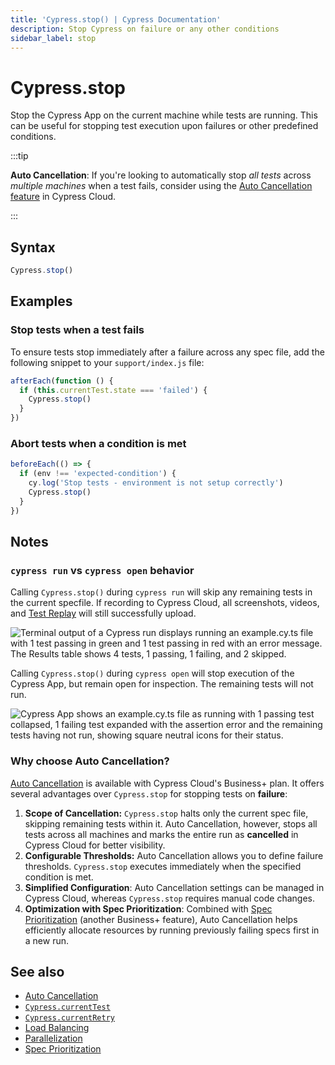 ```yaml
---
title: 'Cypress.stop() | Cypress Documentation'
description: Stop Cypress on failure or any other conditions
sidebar_label: stop
---
```


<ProductHeading product="app" />

# Cypress.stop

Stop the Cypress App on the current machine while tests are running. This can be useful for stopping test execution upon failures or other predefined conditions.

:::tip

**Auto Cancellation**: If you're looking to automatically stop _all tests_ across _multiple machines_ when a test fails, consider using the [Auto Cancellation feature](/cloud/features/smart-orchestration/run-cancellation) in Cypress Cloud.

<AutoCancellationBenefits />

:::

## Syntax

```javascript
Cypress.stop()
```

## Examples

### Stop tests when a test fails

To ensure tests stop immediately after a failure across any spec file, add the following snippet to your `support/index.js` file:

```javascript
afterEach(function () {
  if (this.currentTest.state === 'failed') {
    Cypress.stop()
  }
})
```

### Abort tests when a condition is met

```javascript
beforeEach(() => {
  if (env !== 'expected-condition') {
    cy.log('Stop tests - environment is not setup correctly')
    Cypress.stop()
  }
})
```

## Notes

### `cypress run` vs `cypress open` behavior

Calling `Cypress.stop()` during `cypress run` will skip any remaining tests in the current specfile. If recording to Cypress Cloud, all screenshots, videos, and [Test Replay](/cloud/features/test-replay) will still successfully upload.

![Terminal output of a Cypress run displays running an `example.cy.ts` file with 1 test passing in green and 1 test passing in red with an error message. The Results table shows 4 tests, 1 passing, 1 failing, and 2 skipped.](/img/api/stop/cypress-stop-during-run-mode.png)

Calling `Cypress.stop()` during `cypress open` will stop execution of the Cypress App, but remain open for inspection. The remaining tests will not run.

![Cypress App shows an example.cy.ts file as running with 1 passing test collapsed, 1 failing test expanded with the assertion error and the remaining tests having not run, showing square neutral icons for their status.](/img/api/stop/cypress-stop-during-open-mode.png)

### Why choose Auto Cancellation?

[Auto Cancellation](/cloud/features/smart-orchestration/run-cancellation) is available with Cypress Cloud's Business+ plan. It offers several advantages over `Cypress.stop` for stopping tests on **failure**:

1. **Scope of Cancellation:** `Cypress.stop` halts only the current spec file, skipping remaining tests within it. Auto Cancellation, however, stops all tests across all machines and marks the entire run as **cancelled** in Cypress Cloud for better visibility.
2. **Configurable Thresholds:** Auto Cancellation allows you to define failure thresholds. `Cypress.stop` executes immediately when the specified condition is met.
3. **Simplified Configuration**: Auto Cancellation settings can be managed in Cypress Cloud, whereas `Cypress.stop` requires manual code changes.
4. **Optimization with Spec Prioritization**: Combined with [Spec Prioritization](/cloud/features/smart-orchestration/spec-prioritization) (another Business+ feature), Auto Cancellation helps efficiently allocate resources by running previously failing specs first in a new run.

<CloudFreePlan />

## See also

- [Auto Cancellation](/cloud/features/smart-orchestration/run-cancellation)
- [`Cypress.currentTest`](/api/cypress-api/currenttest)
- [`Cypress.currentRetry`](/api/cypress-api/currentretry)
- [Load Balancing](/cloud/features/smart-orchestration/load-balancing)
- [Parallelization](/cloud/features/smart-orchestration/parallelization)
- [Spec Prioritization](/cloud/features/smart-orchestration/spec-prioritization)

